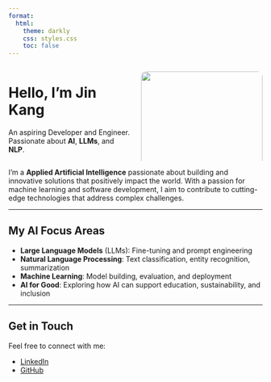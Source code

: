 ```yaml
---
format:
  html:
    theme: darkly
    css: styles.css
    toc: false
---
```


:::{.columns}

::: {.column width="50%"}
# Hello, I'm **Jin Kang**  
An aspiring Developer and Engineer.  
Passionate about **AI**, **LLMs**, and **NLP**.  
:::

::: {.column width="50%"}
![](imgs/Profile-pic.jpg){width=100% style="border-radius: 10px;"}
:::

:::

I'm a **Applied Artificial Intelligence** passionate about building and innovative solutions that positively impact the world. With a passion for machine learning and software development, I aim to contribute to cutting-edge technologies that address complex challenges.

---

## My AI Focus Areas

- **Large Language Models** (LLMs): Fine-tuning and prompt engineering
- **Natural Language Processing**: Text classification, entity recognition, summarization
- **Machine Learning**: Model building, evaluation, and deployment
- **AI for Good**: Exploring how AI can support education, sustainability, and inclusion

---

## Get in Touch

Feel free to connect with me:

- [LinkedIn](https://www.linkedin.com/in/jinkang-lee/)
- [GitHub](https://github.com/Jin-Kang-Lee)

